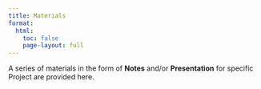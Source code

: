 ```yaml
---
title: Materials
format:
  html:
    toc: false
    page-layout: full
---
```


A series of materials in the form of **Notes** and/or **Presentation** for specific Project are provided here.
